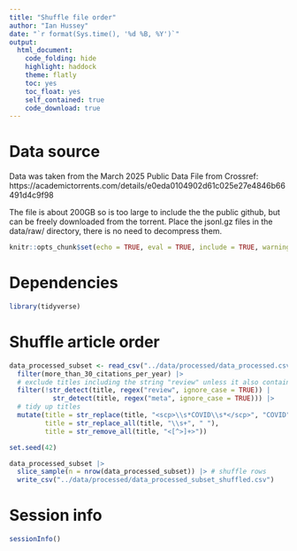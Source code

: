 ```yaml
---
title: "Shuffle file order"
author: "Ian Hussey"
date: "`r format(Sys.time(), '%d %B, %Y')`"
output:
  html_document:
    code_folding: hide
    highlight: haddock
    theme: flatly
    toc: yes
    toc_float: yes
    self_contained: true
    code_download: true
---
```


# Data source

Data was taken from the March 2025 Public Data File from Crossref: https://academictorrents.com/details/e0eda0104902d61c025e27e4846b66491d4c9f98 

The file is about 200GB so is too large to include the the public github, but can be freely downloaded from the torrent. Place the jsonl.gz files in the data/raw/ directory, there is no need to decompress them.

```r
knitr::opts_chunk$set(echo = TRUE, eval = TRUE, include = TRUE, warning = FALSE, message = FALSE)
```

# Dependencies

```r

library(tidyverse)

```

# Shuffle article order

```r

data_processed_subset <- read_csv("../data/processed/data_processed.csv") |>
  filter(more_than_30_citations_per_year) |>
  # exclude titles including the string "review" unless it also contains the string "meta" in order to exclude systematic reviews without meta-analyses
  filter(!str_detect(title, regex("review", ignore_case = TRUE)) | 
           str_detect(title, regex("meta", ignore_case = TRUE))) |>
  # tidy up titles
  mutate(title = str_replace(title, "<scp>\\s*COVID\\s*</scp>", "COVID"),
         title = str_replace_all(title, "\\s+", " "),
         title = str_remove_all(title, "<[^>]+>"))

set.seed(42)

data_processed_subset |>
  slice_sample(n = nrow(data_processed_subset)) |> # shuffle rows
  write_csv("../data/processed/data_processed_subset_shuffled.csv")

```

# Session info

```r

sessionInfo()

```

